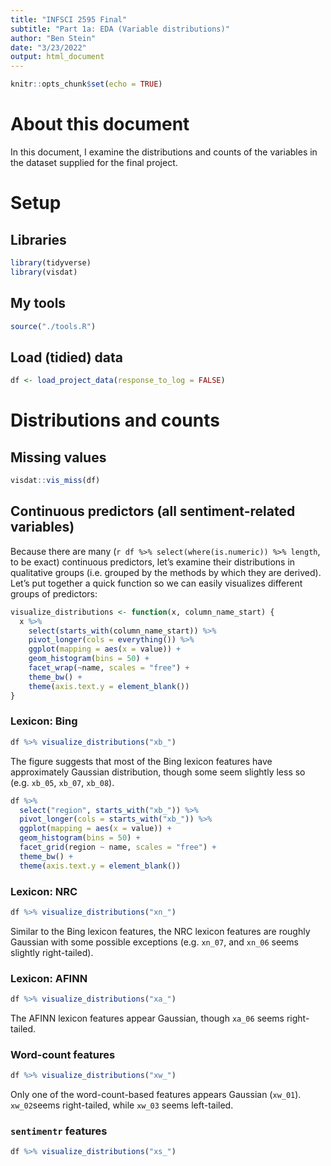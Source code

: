 ```yaml
---
title: "INFSCI 2595 Final"
subtitle: "Part 1a: EDA (Variable distributions)"
author: "Ben Stein"
date: "3/23/2022"
output: html_document
---
```


```r
knitr::opts_chunk$set(echo = TRUE)
```

# About this document

In this document, I examine the distributions and counts of the variables in the dataset supplied for the final project.

# Setup

## Libraries

```r
library(tidyverse)
library(visdat)
```

## My tools

```r
source("./tools.R")
```


## Load (tidied) data

```r
df <- load_project_data(response_to_log = FALSE)
```

# Distributions and counts

## Missing values

```r
visdat::vis_miss(df)
```

## Continuous predictors (all sentiment-related variables)

Because there are many (`r df %>% select(where(is.numeric)) %>% length`, to be exact) continuous predictors, let's examine their distributions in qualitative groups (i.e. grouped by the methods by which they are derived). Let's put together a quick function so we can easily visualizes different groups of predictors:

```r
visualize_distributions <- function(x, column_name_start) {
  x %>%
    select(starts_with(column_name_start)) %>%
    pivot_longer(cols = everything()) %>%
    ggplot(mapping = aes(x = value)) +
    geom_histogram(bins = 50) +
    facet_wrap(~name, scales = "free") + 
    theme_bw() +
    theme(axis.text.y = element_blank())
}
```

### Lexicon: Bing

```r
df %>% visualize_distributions("xb_")
```

The figure suggests that most of the Bing lexicon features have approximately Gaussian distribution, though some seem slightly less so (e.g. `xb_05`, `xb_07`, `xb_08`).

```r
df %>%
  select("region", starts_with("xb_")) %>%
  pivot_longer(cols = starts_with("xb_")) %>%
  ggplot(mapping = aes(x = value)) +
  geom_histogram(bins = 50) +
  facet_grid(region ~ name, scales = "free") + 
  theme_bw() +
  theme(axis.text.y = element_blank())
```

### Lexicon: NRC

```r
df %>% visualize_distributions("xn_")
```

Similar to the Bing lexicon features, the NRC lexicon features are roughly Gaussian with some possible exceptions (e.g. `xn_07`, and `xn_06` seems slightly right-tailed).

### Lexicon: AFINN

```r
df %>% visualize_distributions("xa_")
```

The AFINN lexicon features appear Gaussian, though `xa_06` seems right-tailed.

### Word-count features

```r
df %>% visualize_distributions("xw_")
```

Only one of the word-count-based features appears Gaussian (`xw_01`). `xw_02`seems right-tailed, while `xw_03` seems left-tailed.

### `sentimentr` features

```r
df %>% visualize_distributions("xs_")
```

